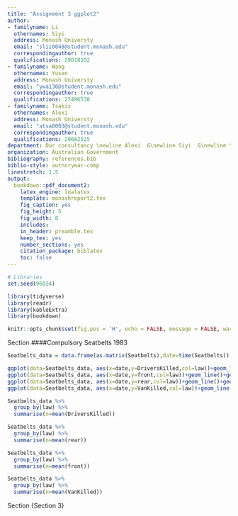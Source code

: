 ---
title: "Assignment 3 ggplot2"
author:
- familyname: Li
  othernames: Siyi
  address: Monash Universty
  email: "slii0048@student.monash.edu"
  correspondingauthor: true
  qualifications: 29018102
- familyname: Wang
  othernames: Yusen
  address: Monash Universty
  email: "ywa136@student.monash.edu"
  correspondingauthor: true
  qualifications: 27496538
- familyname: Tsakis
  othernames: Alexi
  address: Monash Universty
  email: "atsa0003@student.monash.edu"
  correspondingauthor: true
  qualifications: 29682525
department: Our consultancy \newline Alexi  &\newline Siyi  &\newline Yusen
organization: Australian Government
bibliography: references.bib
biblio-style: authoryear-comp
linestretch: 1.5
output:
  bookdown::pdf_document2:
    latex_engine: lualatex
    template: monashreport2.tex
    fig_caption: yes
    fig_height: 5
    fig_width: 8
    includes:
    in_header: preamble.tex
    keep_tex: yes
    number_sections: yes
    citation_package: biblatex
    toc: false
---

```{r , echo = FALSE, include=FALSE, message = FALSE, warning = FALSE}
# Libraries
set.seed(96024)

library(tidyverse)
library(readr)
library(kableExtra)
library(bookdown)
```

```{r, echo = FALSE, message = FALSE, warning = FALSE}
knitr::opts_chunk$set(fig.pos = 'H', echo = FALSE, message = FALSE, warning = FALSE)
```

{Section 1}

####Compulsory Seatbelts 1983

```{r}
Seatbelts_data = data.frame(as.matrix(Seatbelts),date=time(Seatbelts))

ggplot(data=Seatbelts_data, aes(x=date,y=DriversKilled,col=law))+geom_line()+geom_smooth()
ggplot(data=Seatbelts_data, aes(x=date,y=front,col=law))+geom_line()+geom_smooth()
ggplot(data=Seatbelts_data, aes(x=date,y=rear,col=law))+geom_line()+geom_smooth()
ggplot(data=Seatbelts_data, aes(x=date,y=VanKilled,col=law))+geom_line()+geom_smooth()

Seatbelts_data %>%
  group_by(law) %>%
  summarise(n=mean(DriversKilled)) 

Seatbelts_data %>%
  group_by(law) %>%
  summarise(n=mean(rear)) 

Seatbelts_data %>%
  group_by(law) %>%
  summarise(n=mean(front)) 

Seatbelts_data %>%
  group_by(law) %>%
  summarise(n=mean(VanKilled)) 
```



{Section 2}

{Section 3}
